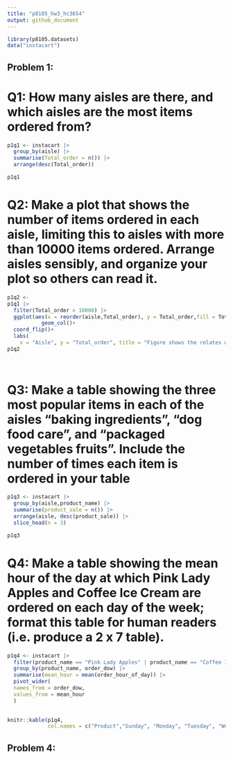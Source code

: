 ```yaml
---
title: "p8105_hw3_hc3654"
output: github_document
---
```


```r
library(p8105.datasets)
data("instacart")
```


## Problem 1:

# Q1: How many aisles are there, and which aisles are the most items ordered from?

```r
p1q1 <- instacart |> 
  group_by(aisle) |> 
  summarise(Total_order = n()) |> 
  arrange(desc(Total_order))

p1q1
```
# Q2: Make a plot that shows the number of items ordered in each aisle, limiting this to aisles with more than 10000 items ordered. Arrange aisles sensibly, and organize your plot so others can read it.

```r
p1q2 <- 
p1q1 |> 
  filter(Total_order > 10000) |> 
  ggplot(aes(x = reorder(aisle,Total_order), y = Total_order,fill = Total_order))+
           geom_col()+
  coord_flip()+
  labs(
    x = "Aisle", y = "Total_order", title = "Figure shows the relates with aisle and their order among")
p1q2
  
  
```
# Q3: Make a table showing the three most popular items in each of the aisles “baking ingredients”, “dog food care”, and “packaged vegetables fruits”. Include the number of times each item is ordered in your table

```r
p1q3 <- instacart |> 
  group_by(aisle,product_name) |> 
  summarise(product_sale = n()) |> 
  arrange(aisle, desc(product_sale)) |> 
  slice_head(n = 3)

p1q3
```

# Q4: Make a table showing the mean hour of the day at which Pink Lady Apples and Coffee Ice Cream are ordered on each day of the week; format this table for human readers (i.e. produce a 2 x 7 table).
```r
p1q4 <- instacart |> 
  filter(product_name == "Pink Lady Apples" | product_name == "Coffee Ice Cream") |> 
  group_by(product_name, order_dow) |> 
  summarise(mean_hour = mean(order_hour_of_day)) |> 
  pivot_wider(
  names_from = order_dow,
  values_from = mean_hour
  ) 

           
knitr::kable(p1q4,
             col.names = c("Product","Sunday", "Monday", "Tuesday", "Wednesday", "Thursday","Friday", "Saturday"))

```

## Problem 4:
















